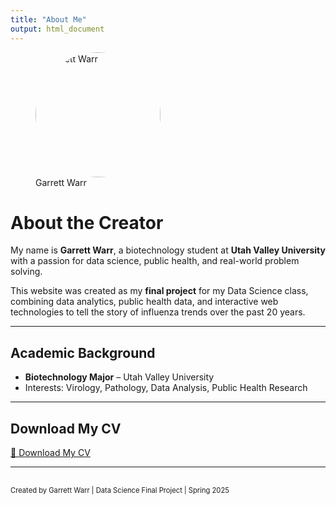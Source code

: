```yaml
---
title: "About Me"
output: html_document
---
```


![Garrett Warr](images/profile.jpg){width="200px" style="border-radius: 50%;"}

# About the Creator

My name is **Garrett Warr**, a biotechnology student at **Utah Valley University** with a passion for data science, public health, and real-world problem solving.

This website was created as my **final project** for my Data Science class, combining data analytics, public health data, and interactive web technologies to tell the story of influenza trends over the past 20 years.

---

## Academic Background
- **Biotechnology Major** – Utah Valley University
- Interests: Virology, Pathology, Data Analysis, Public Health Research

---

## Download My CV

<a href="Garrett_Warr_CV_2025.docx" class="btn btn-primary" target="_blank">📄 Download My CV</a>

---

<footer style="font-size: 0.8em; margin-top: 30px;">
Created by Garrett Warr | Data Science Final Project | Spring 2025
</footer>
